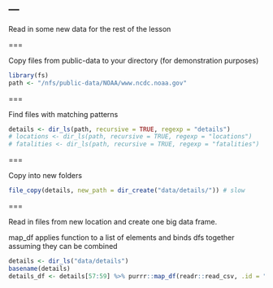 ---
---

Read in some new data for the rest of the lesson

===

Copy files from public-data to your directory (for demonstration purposes)

```r
library(fs)
path <- "/nfs/public-data/NOAA/www.ncdc.noaa.gov"
```

===

Find files with matching patterns 

```r
details <- dir_ls(path, recursive = TRUE, regexp = "details")
# locations <- dir_ls(path, recursive = TRUE, regexp = "locations")
# fatalities <- dir_ls(path, recursive = TRUE, regexp = "fatalities")
```

===

Copy into new folders

```r
file_copy(details, new_path = dir_create("data/details/")) # slow
```

===

Read in files from new location and create one big data frame.

map_df applies function to a list of elements and binds dfs together
assuming they can be combined

```r
details <- dir_ls("data/details")
basename(details)
details_df <- details[57:59] %>% purrr::map_df(readr::read_csv, .id = "filename")
```

